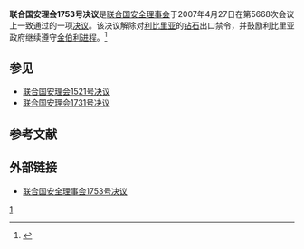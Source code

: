 {{Infobox UN resolution
|number = 1753
|organ = SC
|date = 4月27日
|year = 2007年
|meeting = 5668
|code = S/RES/1753
|document = 
|for = 15
|abstention = 0 
|against = 0
|subject = 利比里亚局势
|result = 通过 
|image = 
|caption = 
}}

'''联合国安理会1753号决议'''是[[联合国安全理事会|联合国安全理事会]]于2007年4月27日在第5668次会议上一致通过的一项[[联合国安全理事会决议|决议]]。该决议解除对[[利比里亚|利比里亚]]的[[钻石|钻石]]出口禁令，并鼓励利比里亚政府继续遵守[[金伯利进程国际证书制度|金伯利进程]]。<ref name="xinhua">{{cite news|url=http://news.xinhuanet.com/world/2007-04/28/content_6037785.htm|title=联合国安理会解除对利比里亚钻石出口禁令|author=王湘江、刘历彬|publisher=[[新华网|新华网]]|date=2007年4月28日|accessdate=2007年5月1日|archive-date=2016年8月22日|archive-url=https://web.archive.org/web/20160822193745/http://news.xinhuanet.com/world/2007-04/28/content_6037785.htm|dead-url=no}}</ref>

==参见==
*[[联合国安理会1521号决议|联合国安理会1521号决议]]
*[[联合国安理会1731号决议|联合国安理会1731号决议]]

==参考文献==
<div class="references-small">
<references />
</div>

==外部链接==
*[http://www.un.org/chinese/aboutun/prinorgs/sc/sres/07/s1753.htm 联合国安全理事会1753号决议] {{Wayback|url=http://www.un.org/chinese/aboutun/prinorgs/sc/sres/07/s1753.htm |date=20090809021557 }}

{{UN-stub}}
{{UNSCR 2007}}
[[Category:2007年联合国安全理事会决议|1]]